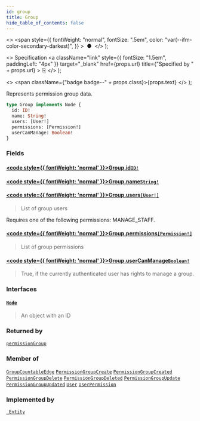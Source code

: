 ```yaml
---
id: group
title: Group
hide_table_of_contents: false
---
```


  <>
    <span
      style={{
        fontWeight: "normal",
        fontSize: ".5em",
        color: "var(--ifm-color-secondary-darkest)",
      }}
    >
      &nbsp;●&nbsp;
    </span>
  </>
);

  <>
    Specification
    <a
      className="link"
      style={{ fontSize: "1.5em", paddingLeft: "4px" }}
      target="\_blank"
      href={props.url}
      title={"Specified by " + props.url}
    >
      ⎘
    </a>
  </>
);

  <>
    <span className={"badge badge--" + props.class}>{props.text}</span>
  </>
);

Represents permission group data.

```graphql
type Group implements Node {
  id: ID!
  name: String!
  users: [User!]
  permissions: [Permission!]
  userCanManage: Boolean!
}
```

### Fields

#### [<code style={{ fontWeight: 'normal' }}>Group.<b>id</b></code>](#)<Bullet />[`ID!`](../../api-reference/miscellaneous/scalars/id) <Badge class="secondary" text="non-null"/> <Badge class="secondary" text="scalar"/> <Badge class="secondary" text="miscellaneous"/>

>

#### [<code style={{ fontWeight: 'normal' }}>Group.<b>name</b></code>](#)<Bullet />[`String!`](../../api-reference/miscellaneous/scalars/string) <Badge class="secondary" text="non-null"/> <Badge class="secondary" text="scalar"/> <Badge class="secondary" text="miscellaneous"/>

>

#### [<code style={{ fontWeight: 'normal' }}>Group.<b>users</b></code>](#)<Bullet />[`[User!]`](../../api-reference/users/objects/user) <Badge class="secondary" text="list"/> <Badge class="secondary" text="object"/> <Badge class="secondary" text="users"/>

> List of group users

Requires one of the following permissions: MANAGE_STAFF.

>

#### [<code style={{ fontWeight: 'normal' }}>Group.<b>permissions</b></code>](#)<Bullet />[`[Permission!]`](../../api-reference/miscellaneous/objects/permission) <Badge class="secondary" text="list"/> <Badge class="secondary" text="object"/> <Badge class="secondary" text="miscellaneous"/>

> List of group permissions

#### [<code style={{ fontWeight: 'normal' }}>Group.<b>userCanManage</b></code>](#)<Bullet />[`Boolean!`](../../api-reference/miscellaneous/scalars/boolean) <Badge class="secondary" text="non-null"/> <Badge class="secondary" text="scalar"/> <Badge class="secondary" text="miscellaneous"/>

> True, if the currently authenticated user has rights to manage a group.

### Interfaces

#### [`Node`](../../api-reference/miscellaneous/interfaces/node) <Badge class="secondary" text="interface"/> <Badge class="secondary" text="miscellaneous"/>

> An object with an ID

### Returned by

[`permissionGroup`](../../api-reference/users/queries/permission-group) <Badge class="secondary" text="query"/>

### Member of

[`GroupCountableEdge`](../../api-reference/miscellaneous/objects/group-countable-edge) <Badge class="secondary" text="object"/><Bullet />[`PermissionGroupCreate`](../../api-reference/users/objects/permission-group-create) <Badge class="secondary" text="object"/><Bullet />[`PermissionGroupCreated`](../../api-reference/users/objects/permission-group-created) <Badge class="secondary" text="object"/><Bullet />[`PermissionGroupDelete`](../../api-reference/users/objects/permission-group-delete) <Badge class="secondary" text="object"/><Bullet />[`PermissionGroupDeleted`](../../api-reference/users/objects/permission-group-deleted) <Badge class="secondary" text="object"/><Bullet />[`PermissionGroupUpdate`](../../api-reference/users/objects/permission-group-update) <Badge class="secondary" text="object"/><Bullet />[`PermissionGroupUpdated`](../../api-reference/users/objects/permission-group-updated) <Badge class="secondary" text="object"/><Bullet />[`User`](../../api-reference/users/objects/user) <Badge class="secondary" text="object"/><Bullet />[`UserPermission`](../../api-reference/users/objects/user-permission) <Badge class="secondary" text="object"/>

### Implemented by

[`_Entity`](../../api-reference/miscellaneous/unions/entity) <Badge class="secondary" text="union"/>
